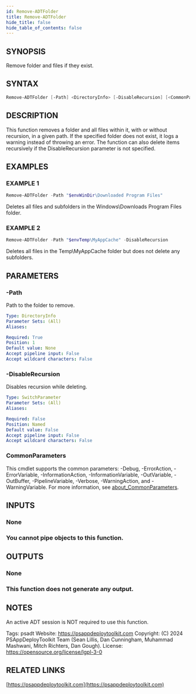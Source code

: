 ```yaml
---
id: Remove-ADTFolder
title: Remove-ADTFolder
hide_title: false
hide_table_of_contents: false
---
```


## SYNOPSIS

Remove folder and files if they exist.

## SYNTAX

```powershell
Remove-ADTFolder [-Path] <DirectoryInfo> [-DisableRecursion] [<CommonParameters>]
```

## DESCRIPTION

This function removes a folder and all files within it, with or without recursion, in a given path.
If the specified folder does not exist, it logs a warning instead of throwing an error.
The function can also delete items recursively if the DisableRecursion parameter is not specified.

## EXAMPLES

### EXAMPLE 1

```powershell
Remove-ADTFolder -Path "$envWinDir\Downloaded Program Files"
```

Deletes all files and subfolders in the Windows\Downloads Program Files folder.

### EXAMPLE 2

```powershell
Remove-ADTFolder -Path "$envTemp\MyAppCache" -DisableRecursion
```

Deletes all files in the Temp\MyAppCache folder but does not delete any subfolders.

## PARAMETERS

### -Path

Path to the folder to remove.

```yaml
Type: DirectoryInfo
Parameter Sets: (All)
Aliases:

Required: True
Position: 1
Default value: None
Accept pipeline input: False
Accept wildcard characters: False
```

### -DisableRecursion

Disables recursion while deleting.

```yaml
Type: SwitchParameter
Parameter Sets: (All)
Aliases:

Required: False
Position: Named
Default value: False
Accept pipeline input: False
Accept wildcard characters: False
```

### CommonParameters

This cmdlet supports the common parameters: -Debug, -ErrorAction, -ErrorVariable, -InformationAction, -InformationVariable, -OutVariable, -OutBuffer, -PipelineVariable, -Verbose, -WarningAction, and -WarningVariable. For more information, see [about_CommonParameters](http://go.microsoft.com/fwlink/?LinkID=113216).

## INPUTS

### None

### You cannot pipe objects to this function.

## OUTPUTS

### None

### This function does not generate any output.

## NOTES

An active ADT session is NOT required to use this function.

Tags: psadt
Website: https://psappdeploytoolkit.com
Copyright: (C) 2024 PSAppDeployToolkit Team (Sean Lillis, Dan Cunningham, Muhammad Mashwani, Mitch Richters, Dan Gough).
License: https://opensource.org/license/lgpl-3-0

## RELATED LINKS

[https://psappdeploytoolkit.com](https://psappdeploytoolkit.com)
